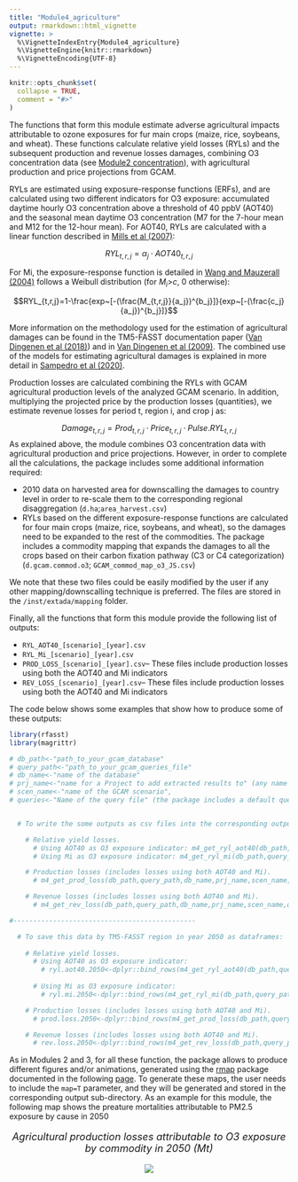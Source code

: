```yaml
---
title: "Module4_agriculture"
output: rmarkdown::html_vignette
vignette: >
  %\VignetteIndexEntry{Module4_agriculture}
  %\VignetteEngine{knitr::rmarkdown}
  %\VignetteEncoding{UTF-8}
---
```

```r
knitr::opts_chunk$set(
  collapse = TRUE,
  comment = "#>"
)
```

The functions that form this module estimate adverse agricultural impacts attributable to ozone exposures for fur main crops (maize, rice, soybeans, and wheat). These functions calculate relative yield losses (RYLs) and the subsequent production and revenue losses damages, combining O3 concentration data (see [Module2 concentration](file:///C:/Users/samp699/Desktop/rfasst/docs/articles/[Module2 concentration].html)), with agricultural production and price projections from GCAM.

RYLs are estimated using exposure-response functions (ERFs), and are calculated using two different indicators for O3 exposure: accumulated daytime hourly O3 concentration above a threshold of 40 ppbV (AOT40) and the seasonal mean daytime O3 concentration (M7 for the 7-hour mean and M12 for the 12-hour mean). For AOT40, RYLs are calculated with a linear function described in [Mills et al (2007)](https://www.sciencedirect.com/science/article/pii/S1352231006011356?via%3Dihub):

$$RYL_{t,r,j}=\alpha_j \cdot AOT40_{t,r,j} $$

For Mi, the exposure-response function is detailed in [Wang and Mauzerall (2004)](https://www.sciencedirect.com/science/article/pii/S1352231004004182?via%3Dihub) follows a Weibull distribution (for $M_i$>$c$, 0 otherwise):

$$RYL_{t,r,j}=1-\frac{exp~[-(\frac{M_{t,r,j}}{a_j})^{b_j}]}{exp~[-(\frac{c_j}{a_j})^{b_j}]}$$

More information on the methodology used for the estimation of agricultural damages can be found in the TM5-FASST documentation paper ([Van Dingenen et al (2018)](https://acp.copernicus.org/articles/18/16173/2018/acp-18-16173-2018-discussion.html)) and in [Van Dingenen et al (2009)](https://www.sciencedirect.com/science/article/pii/S1352231008009424?via%3Dihub). The combined use of the models for estimating agricultural damages is explained in more detail in [Sampedro et al (2020)](https://www.sciencedirect.com/science/article/pii/S1352231020302739).

Production losses are calculated combining the RYLs with GCAM agricultural production levels of the analyzed GCAM scenario. In addition, multiplying the projected price by the production losses (quantities), we estimate revenue losses for period t, region i, and crop j as:

   $$Damage_{t,r,j}=Prod_{t,r,j} \cdot Price_{t,r,j} \cdot Pulse.RYL_{t,r,j}$$ 
As explained above, the module combines O3 concentration data with agricultural production and price projections. However, in order to complete all the calculations, the package includes some additional information required:

* 2010 data on harvested area for downscalling the damages to country level in order to re-scale them to the corresponding regional disaggregation  (`d.ha`;`area_harvest.csv`)
* RYLs based on the different exposure-response functions are calculated for four main crops (maize, rice, soybeans, and wheat), so the damages need to be expanded to the rest of the commodities. The package includes a commodity mapping that expands the damages to all the crops based on their carbon fixation pathway (C3 or C4 categorization) (`d.gcam.commod.o3`; `GCAM_commod_map_o3_JS.csv`)

We note that these two files could be easily modified by the user if any other mapping/downscalling technique is preferred. The files are stored in the `/inst/extada/mapping` folder.

Finally, all the functions that form this module provide the following list of outputs:

* `RYL_AOT40_[scenario]_[year].csv`
* `RYL_Mi_[scenario]_[year].csv`
* `PROD_LOSS_[scenario]_[year].csv`-- These files include production losses using both the AOT40 and Mi indicators
* `REV_LOSS_[scenario]_[year].csv`-- These files include production losses using both the AOT40 and Mi indicators

The code below shows some examples that show how to produce some of these outputs:

```r
library(rfasst)
library(magrittr)

# db_path<-"path_to_your_gcam_database"
# query_path<-"path_to_your_gcam_queries_file"
# db_name<-"name of the database"
# prj_name<-"name for a Project to add extracted results to" (any name should work, avoid spaces just in case) 
# scen_name<-"name of the GCAM scenario",
# queries<-"Name of the query file" (the package includes a default query file that includes all the queries required in every function in the packae, "queries_rfasst.xml")


  # To write the some outputs as csv files into the corresponding output folder:

    # Relative yield losses.
      # Using AOT40 as O3 exposure indicator: m4_get_ryl_aot40(db_path,query_path,db_name,prj_name,scen_name,queries,saveOutput=T, map=F) 
      # Using Mi as O3 exposure indicator: m4_get_ryl_mi(db_path,query_path,db_name,prj_name,scen_name,queries,saveOutput=T, map=F) 

    # Production losses (includes losses using both AOT40 and Mi).
      # m4_get_prod_loss(db_path,query_path,db_name,prj_name,scen_name,queries,saveOutput=T, map=F) 

    # Revenue losses (includes losses using both AOT40 and Mi).
      # m4_get_rev_loss(db_path,query_path,db_name,prj_name,scen_name,queries,saveOutput=T, map=F) 

#----------------------------------------------

  # To save this data by TM5-FASST region in year 2050 as dataframes:
    
    # Relative yield losses.
      # Using AOT40 as O3 exposure indicator:
        # ryl.aot40.2050<-dplyr::bind_rows(m4_get_ryl_aot40(db_path,query_path,db_name,prj_name,scen_name,queries,saveOutput=F, map=F)) %>% dplyr::filter(year==2050)
                                                              
      # Using Mi as O3 exposure indicator:
        # ryl.mi.2050<-dplyr::bind_rows(m4_get_ryl_mi(db_path,query_path,db_name,prj_name,scen_name,queries,saveOutput=F, map=F)) %>% dplyr::filter(year==2050)

    # Production losses (includes losses using both AOT40 and Mi).
      # prod.loss.2050<-dplyr::bind_rows(m4_get_prod_loss(db_path,query_path,db_name,prj_name,scen_name,queries,saveOutput=T, map=F)) %>% dplyr::filter(year==2050)

    # Revenue losses (includes losses using both AOT40 and Mi).
      # rev.loss.2050<-dplyr::bind_rows(m4_get_rev_loss(db_path,query_path,db_name,prj_name,scen_name,queries,saveOutput=T, map=F)) %>% dplyr::filter(year==2050)


```

As in Modules 2 and 3, for all these function, the package allows to produce different figures and/or animations, generated using the [rmap](https://github.com/JGCRI/rmap) package documented in the following [page](jgcri.github.io/rmap/). To generate these maps, the user needs to include the `map=T` parameter, and they will be generated and stored in the corresponding output sub-directory. As an example for this module, the following map shows the preature mortalities attributable to PM2.5 exposure by cause in 2050
<!-------------------------->
<!-------------------------->
<p align="center" style="font-size:18px;"> *Agricultural production losses attributable to O3 exposure by commodity in 2050 (Mt)* </p>
<p align="center"> <img src="vignetteFigs/Prod_Loss_2050.png"></p>
<!-------------------------->
<!-------------------------->





